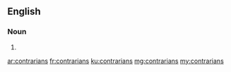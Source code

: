 ==English==

===Noun===
{{head|en|noun plural form}}

# {{plural of|contrarian|lang=en}}

[[ar:contrarians]]
[[fr:contrarians]]
[[ku:contrarians]]
[[mg:contrarians]]
[[my:contrarians]]
